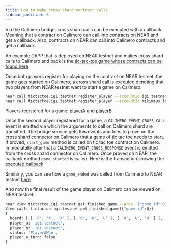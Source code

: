 ```yaml
---
title: How to make cross shard contract calls
sidebar_position: 6
---
```


Via the Calimero bridge, cross shard calls can be executed with a callback. Meaning that a contract on Calimero can call into contracts on NEAR and get a callback. Also, contracts on NEAR can call into Calimero contracts and get a callback.

An example DAPP that is deployed on NEAR testnet and makes cross shard calls to Calimero and back is the [tic-tac-toe game whose contracts can be found here](https://github.com/calimero-is-near/calimero-examples/tree/master/tic-tac-toe/contracts)

Once both players register for playing on the contract on NEAR testnet, the game gets started on Calimero, a cross shard call is executed denoting that two players from NEAR testnet want to start a game on Calimero:

``` bash
near call tictactoe.igi.testnet register_player --accountId igi.testnet
near call tictactoe.igi.testnet register_player --accountId mikimaus.testnet
```
Players registered for a game: [playerA](https://explorer.testnet.near.org/transactions/7TscAyfni781qz2vgpeKXTR2Bc8JRXaeftjK1SHJHMNc) and [playerB](https://explorer.testnet.near.org/transactions/8Ex1pojKw8fp5Y8X85gy5fTX9VyWrC4VUHCTvNR1kArT)

Once the second player registered for a game, a ```CALIMERO_EVENT_CROSS_CALL``` event is emitted via which the arguments to call on Calimero shard are transitted. The bridge service gets this events and tries to prove on the cross shard connector on Calimero that a game of tic tac toe needs to start. If proved, ```start_game``` method is called on tic tac toe contract on Calimero. Immediatelly after that a ```CALIMERO_EVENT_CROSS_RESPONSE``` event is emitted from the cross shard connector on Calimero. Once proved on NEAR, the callback method ```game_started``` is called. Here is the transaction showing the [executed callback](https://explorer.testnet.near.org/transactions/DWyCptftairNMtryiikSkWRVadeqSRN8CEgC1eEAZahL).

Similarly, you can see how a ```game_ended``` was called from Calimero to NEAR testnet [here](https://explorer.testnet.near.org/transactions/FkE4dEHzbJ5tZKdrYC3QYbpWf5dGVgsqbqVwb12wUp1z)

And now the final result of the game player on Calimero can be viewed on NEAR testnet:
``` bash
near view tictactoe.igi.testnet get_finished_game --args '{"game_id":0}'
View call: tictactoe.igi.testnet.get_finished_game({"game_id":0})
{
  board: [ [ 'O', 'X', 'X' ], [ 'O', 'U', 'U' ], [ 'O', 'U', 'U' ] ],
  player_a: 'igi.testnet',
  player_b: 'igi.testnet',
  status: 'PlayerAWon',
  player_a_turn: false
}
```
